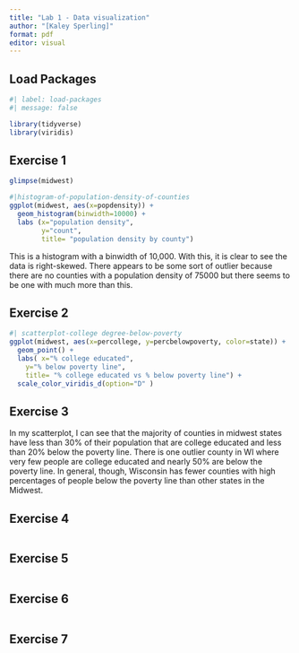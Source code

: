 ```yaml
---
title: "Lab 1 - Data visualization"
author: "[Kaley Sperling]"
format: pdf
editor: visual
---
```


## Load Packages

```r
#| label: load-packages
#| message: false

library(tidyverse)
library(viridis)
```

## Exercise 1

```r

glimpse(midwest)
```

```r
#|histogram-of-population-density-of-counties
ggplot(midwest, aes(x=popdensity)) +
  geom_histogram(binwidth=10000) +
  labs (x="population density",
        y="count",
        title= "population density by county")
```

This is a histogram with a binwidth of 10,000. With this, it is clear to see the data is right-skewed. There appears to be some sort of outlier because there are no counties with a population density of 75000 but there seems to be one with much more than this.

## Exercise 2

```r
#| scatterplot-college degree-below-poverty
ggplot(midwest, aes(x=percollege, y=percbelowpoverty, color=state)) +
  geom_point() +
  labs( x="% college educated",
    y="% below poverty line",
    title= "% college educated vs % below poverty line") +
  scale_color_viridis_d(option="D" )
```

## Exercise 3

In my scatterplot, I can see that the majority of counties in midwest states have less than 30% of their population that are college educated and less than 20% below the poverty line. There is one outlier county in WI where very few people are college educated and nearly 50% are below the poverty line. In general, though, Wisconsin has fewer counties with high percentages of people below the poverty line than other states in the Midwest.

## Exercise 4

```r

```

## Exercise 5

```r

```

## Exercise 6

```r

```

## Exercise 7

```r

```
